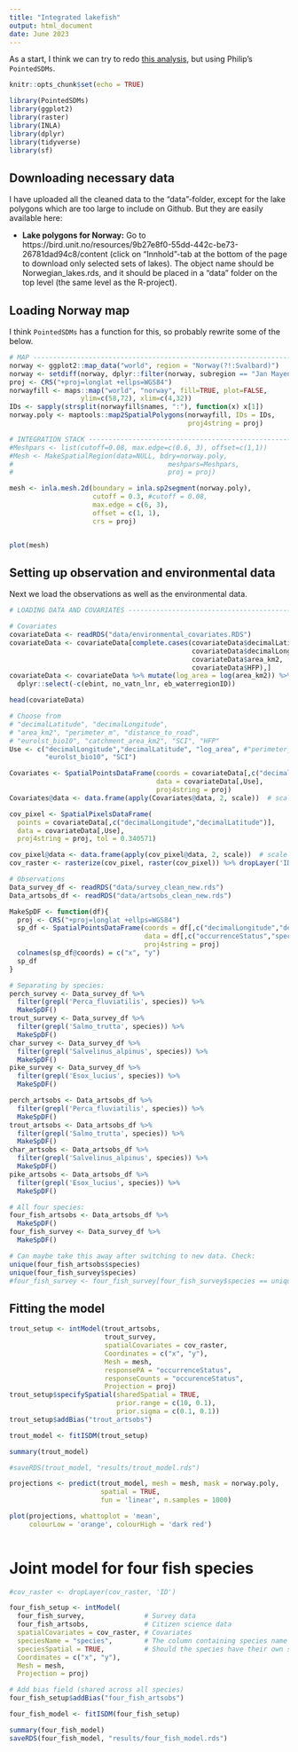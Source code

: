 ```yaml
---
title: "Integrated lakefish"
output: html_document
date: June 2023
---
```


As a start, I think we can try to redo [this analysis](https://htmlpreview.github.io/?https://github.com/emmaSkarstein/Effort_field_project/blob/main/R/Mini_test.html), but using Philip's `PointedSDMs`. 

```r
knitr::opts_chunk$set(echo = TRUE)
```

```r
library(PointedSDMs)
library(ggplot2)
library(raster)
library(INLA)
library(dplyr)
library(tidyverse)
library(sf)
```



## Downloading necessary data 
I have uploaded all the cleaned data to the "data"-folder, except for the lake polygons which are too large to include on Github. But they are easily available here: 

- **Lake polygons for Norway:** Go to https://bird.unit.no/resources/9b27e8f0-55dd-442c-be73-26781dad94c8/content (click on "Innhold"-tab at the bottom of the page to download only selected sets of lakes). The object name should be Norwegian_lakes.rds, and it should be placed in a "data" folder on the top level (the same level as the R-project).

## Loading Norway map



I think `PointedSDMs` has a function for this, so probably rewrite some of the below.

```r
# MAP ---------------------------------------------------------------------------------------------------------
norway <- ggplot2::map_data("world", region = "Norway(?!:Svalbard)")
norway <- setdiff(norway, dplyr::filter(norway, subregion == "Jan Mayen"))
proj <- CRS("+proj=longlat +ellps=WGS84")
norwayfill <- maps::map("world", "norway", fill=TRUE, plot=FALSE, 
                  ylim=c(58,72), xlim=c(4,32))
IDs <- sapply(strsplit(norwayfill$names, ":"), function(x) x[1])
norway.poly <- maptools::map2SpatialPolygons(norwayfill, IDs = IDs, 
                                             proj4string = proj)
```

```r
# INTEGRATION STACK --------------------------------------------------------------------------------------------
#Meshpars <- list(cutoff=0.08, max.edge=c(0.6, 3), offset=c(1,1))
#Mesh <- MakeSpatialRegion(data=NULL, bdry=norway.poly, 
#                                       meshpars=Meshpars,
#                                       proj = proj)

mesh <- inla.mesh.2d(boundary = inla.sp2segment(norway.poly), 
                     cutoff = 0.3, #cutoff = 0.08,
                     max.edge = c(6, 3), 
                     offset = c(1, 1), 
                     crs = proj)


plot(mesh)
```

## Setting up observation and environmental data

Next we load the observations as well as the environmental data.

```r
# LOADING DATA AND COVARIATES ---------------------------------------------------------------------------------

# Covariates
covariateData <- readRDS("data/environmental_covariates.RDS")
covariateData <- covariateData[complete.cases(covariateData$decimalLatitude,
                                              covariateData$decimalLongitude,
                                              covariateData$area_km2,
                                              covariateData$HFP),]
covariateData <- covariateData %>% mutate(log_area = log(area_km2)) %>% 
  dplyr::select(-c(ebint, no_vatn_lnr, eb_waterregionID))

head(covariateData)

# Choose from 
# "decimalLatitude", "decimalLongitude",
# "area_km2", "perimeter_m", "distance_to_road", 
# "eurolst_bio10", "catchment_area_km2", "SCI", "HFP"
Use <- c("decimalLongitude","decimalLatitude", "log_area", #"perimeter_m", 
         "eurolst_bio10", "SCI")

Covariates <- SpatialPointsDataFrame(coords = covariateData[,c("decimalLongitude","decimalLatitude")],
                                     data = covariateData[,Use], 
                                     proj4string = proj)
Covariates@data <- data.frame(apply(Covariates@data, 2, scale))  # scale the covariates

cov_pixel <- SpatialPixelsDataFrame(
  points = covariateData[,c("decimalLongitude","decimalLatitude")],
  data = covariateData[,Use], 
  proj4string = proj, tol = 0.340571)

cov_pixel@data <- data.frame(apply(cov_pixel@data, 2, scale))  # scale the covariates
cov_raster <- rasterize(cov_pixel, raster(cov_pixel)) %>% dropLayer('ID')

# Observations
Data_survey_df <- readRDS("data/survey_clean_new.rds") 
Data_artsobs_df <- readRDS("data/artsobs_clean_new.rds")

MakeSpDF <- function(df){
  proj <- CRS("+proj=longlat +ellps=WGS84")
  sp_df <- SpatialPointsDataFrame(coords = df[,c("decimalLongitude","decimalLatitude")], 
                                  data = df[,c("occurrenceStatus","species")],
                                  proj4string = proj)
  colnames(sp_df@coords) = c("x", "y")
  sp_df
}
```

```r
# Separating by species:
perch_survey <- Data_survey_df %>% 
  filter(grepl('Perca_fluviatilis', species)) %>% 
  MakeSpDF()
trout_survey <- Data_survey_df %>% 
  filter(grepl('Salmo_trutta', species)) %>% 
  MakeSpDF()
char_survey <- Data_survey_df %>% 
  filter(grepl('Salvelinus_alpinus', species)) %>% 
  MakeSpDF()
pike_survey <- Data_survey_df %>% 
  filter(grepl('Esox_lucius', species)) %>% 
  MakeSpDF()

perch_artsobs <- Data_artsobs_df %>% 
  filter(grepl('Perca_fluviatilis', species)) %>% 
  MakeSpDF()
trout_artsobs <- Data_artsobs_df %>% 
  filter(grepl('Salmo_trutta', species)) %>% 
  MakeSpDF()
char_artsobs <- Data_artsobs_df %>% 
  filter(grepl('Salvelinus_alpinus', species)) %>% 
  MakeSpDF()
pike_artsobs <- Data_artsobs_df %>% 
  filter(grepl('Esox_lucius', species)) %>% 
  MakeSpDF()

# All four species:
four_fish_artsobs <- Data_artsobs_df %>%
  MakeSpDF()
four_fish_survey <- Data_survey_df %>%
  MakeSpDF()

# Can maybe take this away after switching to new data. Check:
unique(four_fish_artsobs$species)
unique(four_fish_survey$species)
#four_fish_survey <- four_fish_survey[four_fish_survey$species == unique(four_fish_artsobs$species),]
```

## Fitting the model
```r
trout_setup <- intModel(trout_artsobs, 
                        trout_survey,
                        spatialCovariates = cov_raster,
                        Coordinates = c("x", "y"), 
                        Mesh = mesh, 
                        responsePA = "occurrenceStatus",
                        responseCounts = "occurenceStatus",
                        Projection = proj)
trout_setup$specifySpatial(sharedSpatial = TRUE, 
                           prior.range = c(10, 0.1),
                           prior.sigma = c(0.1, 0.1))
trout_setup$addBias("trout_artsobs")

trout_model <- fitISDM(trout_setup)

summary(trout_model)

#saveRDS(trout_model, "results/trout_model.rds")
```


```r
projections <- predict(trout_model, mesh = mesh, mask = norway.poly, 
                       spatial = TRUE,
                       fun = 'linear', n.samples = 1000)

plot(projections, whattoplot = 'mean', 
     colourLow = 'orange', colourHigh = 'dark red') 
  
```


# Joint model for four fish species



```r
#cov_raster <- dropLayer(cov_raster, 'ID')

four_fish_setup <- intModel(
  four_fish_survey,               # Survey data
  four_fish_artsobs,              # Citizen science data
  spatialCovariates = cov_raster, # Covariates
  speciesName = "species",        # The column containing species name
  speciesSpatial = TRUE,          # Should the species have their own sp. field?
  Coordinates = c("x", "y"),      
  Mesh = mesh, 
  Projection = proj)

# Add bias field (shared across all species)
four_fish_setup$addBias("four_fish_artsobs")

four_fish_model <- fitISDM(four_fish_setup)

summary(four_fish_model)
saveRDS(four_fish_model, "results/four_fish_model.rds")

```

